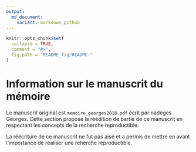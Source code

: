 ```yaml
---
output:
  md_document:
    variant: markdown_github
---
```


<!-- README.md is generated from README.Rmd. Please edit that file -->

```r
knitr::opts_chunk$set(
  collapse = TRUE,
  comment = "#>",
  fig.path = "README_fig/README-"
)
```

# Information sur le manuscrit du mémoire

Le manuscrit original est `memoire_georges2018.pdf` écrit par nadèges Georges. Cette section propose la réédition de partie de ce manuscrit en respectant les concepts de la recherche reproductible. 

La réécriture de ce manuscrit ne fut pas aisé et a permis de mettre en avant l'importance de réaliser une reherche reproductible.
